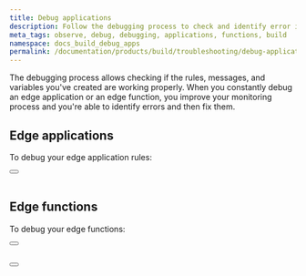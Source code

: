 ```yaml
---
title: Debug applications
description: Follow the debugging process to check and identify error in your applications.
meta_tags: observe, debug, debugging, applications, functions, build
namespace: docs_build_debug_apps
permalink: /documentation/products/build/troubleshooting/debug-applications/
---
```



The debugging process allows checking if the rules, messages, and variables you've created are working properly. When you constantly debug an edge application or an edge function, you improve your monitoring process and you're able to identify errors and then fix them.


## Edge applications

To debug your edge application rules:

<Button href="/en/documentation/products/guides/debug-rules/" text="debug rules created with rules engine" variant="secondary"></Button> <br></br>

## Edge functions

To debug your edge functions:

<Button href="/en/documentation/products/guides/debugging-functions-data-streaming/" text="debug edge functions on data streaming" variant="secondary"></Button> <br></br>

<Button href="/en/documentation/products/guides/debugging-functions-graphql/" text="debug functions using graphql api" variant="secondary"></Button> <br></br>
